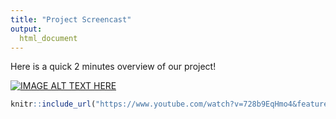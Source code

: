 ```yaml
---
title: "Project Screencast"
output: 
  html_document
---
```



Here is a quick 2 minutes overview of our project!

[![IMAGE ALT TEXT HERE](http://img.youtube.com/vi/IwAR1JvnQY_8zlsYJpxGwnyNWNjii3Jk7ILRHXOyj9-tOHFIzRZFYgUfbdvi0/0.jpg)](https://www.youtube.com/watch?v=728b9EqHmo4&feature=youtu.be&hd=1&fbclid=IwAR1JvnQY_8zlsYJpxGwnyNWNjii3Jk7ILRHXOyj9-tOHFIzRZFYgUfbdvi0)




```r
knitr::include_url("https://www.youtube.com/watch?v=728b9EqHmo4&feature=youtu.be&hd=1&fbclid=IwAR3Dilkvjm472jZ2LaEOd1pGVHC0hd0kedHaHqqwneYRfyktdWaMIdP4E8I")
```

